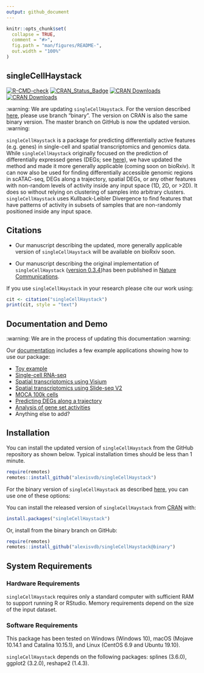 ```yaml
---
output: github_document
---
```


<!-- README.md is generated from README.Rmd. Please edit that file -->

```r
knitr::opts_chunk$set(
  collapse = TRUE,
  comment = "#>",
  fig.path = "man/figures/README-",
  out.width = "100%"
)
```

## singleCellHaystack

<!-- badges: start -->
  [![R-CMD-check](https://github.com/alexisvdb/singleCellHaystack/actions/workflows/R-CMD-check.yaml/badge.svg)](https://github.com/alexisvdb/singleCellHaystack/actions/workflows/R-CMD-check.yaml)
  [![CRAN_Status_Badge](https://www.r-pkg.org/badges/version/singleCellHaystack)](https://cran.r-project.org/package=singleCellHaystack)
  [![CRAN Downloads](https://cranlogs.r-pkg.org/badges/singleCellHaystack)](https://cran.r-project.org/package=singleCellHaystack)
  [![CRAN Downloads](https://cranlogs.r-pkg.org/badges/grand-total/singleCellHaystack)](https://cran.r-project.org/package=singleCellHaystack)
<!-- badges: end -->

:warning: We are updating `singleCellHaystack`. For the version described [here](https://doi.org/10.1038/s41467-020-17900-3), please use branch "binary". The version on CRAN is also the same binary version. The master branch on GitHub is now the updated version. :warning:

`singleCellHaystack` is a package for predicting differentially active features (e.g. genes) in single-cell and spatial transcriptomics and genomics data. While `singleCellHaystack` originally focused on the prediction of differentially expressed genes (DEGs; see [here](https://doi.org/10.1038/s41467-020-17900-3)), we have updated the method and made it more generally applicable (coming soon on bioRxiv). It can now also be used for finding differentially accessible genomic regions in scATAC-seq, DEGs along a trajectory, spatial DEGs, or any other features with non-random levels of activity inside any input space (1D, 2D, or >2D). It does so without relying on clustering of samples into arbitrary clusters. `singleCellHaystack` uses Kullback-Leibler Divergence to find features that have patterns of activity in subsets of samples that are non-randomly positioned inside any input space.


## Citations

- Our manuscript describing the updated, more generally applicable version of `singleCellHaystack` will be available on bioRxiv soon.

- Our manuscript describing the original implementation of `singleCellHaystack` ([version 0.3.4](https://github.com/alexisvdb/singleCellHaystack/tree/binary))has been published in [Nature Communications](https://doi.org/10.1038/s41467-020-17900-3).

If you use `singleCellHaystack` in your research please cite our work using:

```r
cit <- citation("singleCellHaystack")
print(cit, style = "text")
```


## Documentation and Demo
:warning: We are in the process of updating this documentation :warning:

Our [documentation](https://alexisvdb.github.io/singleCellHaystack/) includes a few example applications showing how to use our package:

- [Toy example](https://alexisvdb.github.io/singleCellHaystack/articles/a01_toy_example.html)
- [Single-cell RNA-seq](https://alexisvdb.github.io/singleCellHaystack/articles/examples/a02_example_scRNAseq.html)
- [Spatial transcriptomics using Visium](https://alexisvdb.github.io/singleCellHaystack/articles/examples/a03_example_spatial_visium.html)
- [Spatial transcriptomics using Slide-seq V2](https://alexisvdb.github.io/singleCellHaystack/articles/examples/a04_example_spatial_slideseqV2.html)
- [MOCA 100k cells](https://alexisvdb.github.io/singleCellHaystack/articles/examples/a05_moca_100k.html)
- [Predicting DEGs along a trajectory](https://alexisvdb.github.io/singleCellHaystack/articles/examples/a06_pseudotime.html)
- [Analysis of gene set activities](https://alexisvdb.github.io/singleCellHaystack/articles/examples/a07_gene_sets.html)
- Anything else to add?



## Installation

You can install the updated version of `singleCellHaystack` from the GitHub repository as shown below. Typical installation times should be less than 1 minute.

``` r
require(remotes)
remotes::install_github("alexisvdb/singleCellHaystack")
```

For the binary version of `singleCellHaystack` as described [here](https://doi.org/10.1038/s41467-020-17900-3), you can use one of these options:

You can install the released version of `singleCellHaystack` from [CRAN](https://CRAN.R-project.org/package=singleCellHaystack) with:

``` r
install.packages("singleCellHaystack")
```
Or, install from the binary branch on GitHub:

``` r
require(remotes)
remotes::install_github("alexisvdb/singleCellHaystack@binary")
```


## System Requirements

### Hardware Requirements

`singleCellHaystack` requires only a standard computer with sufficient RAM to support running R or RStudio. Memory requirements depend on the size of the input dataset.

### Software Requirements

This package has been tested on Windows (Windows 10), macOS (Mojave 10.14.1 and Catalina 10.15.1), and Linux (CentOS 6.9 and Ubuntu 19.10).

`singleCellHaystack` depends on the following packages: splines (3.6.0), ggplot2 (3.2.0), reshape2 (1.4.3).


